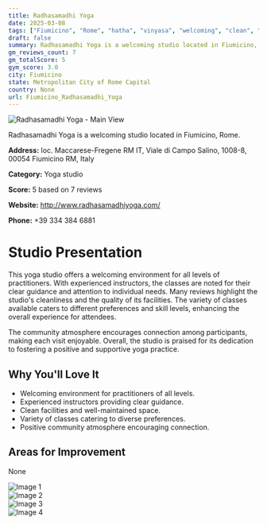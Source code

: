 ```yaml
---
title: Radhasamadhi Yoga
date: 2025-03-08
tags: ["Fiumicino", "Rome", "hatha", "vinyasa", "welcoming", "clean", "Fiumicino"]  
draft: false
summary: Radhasamadhi Yoga is a welcoming studio located in Fiumicino, Rome.
gm_reviews_count: 7
gm_totalScore: 5
gym_score: 3.0
city: Fiumicino
state: Metropolitan City of Rome Capital
country: None
url: Fiumicino_Radhasamadhi_Yoga
---
```


<div className="aspect-[16/9] relative my-8">
  <img 
    src="https://lh5.googleusercontent.com/p/AF1QipO8GA9egOyYT9xviEosWFAwW40o81McuuYIH_8W=w1920-h1080-k-no"
    alt="Radhasamadhi Yoga - Main View"
    className="object-cover absolute inset-0 w-full h-full rounded-lg"
  />
</div>

Radhasamadhi Yoga is a welcoming studio located in Fiumicino, Rome.

**Address:** loc. Maccarese-Fregene RM IT, Viale di Campo Salino, 1008-8, 00054 Fiumicino RM, Italy

**Category:** Yoga studio

**Score:** 5 based on 7 reviews

**Website:** http://www.radhasamadhiyoga.com/

**Phone:** +39 334 384 6881

# Studio Presentation

This yoga studio offers a welcoming environment for all levels of practitioners. With experienced instructors, the classes are noted for their clear guidance and attention to individual needs. Many reviews highlight the studio's cleanliness and the quality of its facilities. The variety of classes available caters to different preferences and skill levels, enhancing the overall experience for attendees.

The community atmosphere encourages connection among participants, making each visit enjoyable. Overall, the studio is praised for its dedication to fostering a positive and supportive yoga practice.

## Why You'll Love It

- Welcoming environment for practitioners of all levels.
- Experienced instructors providing clear guidance.
- Clean facilities and well-maintained space.
- Variety of classes catering to diverse preferences.
- Positive community atmosphere encouraging connection.

## Areas for Improvement

None

<div className="grid grid-cols-1 xl:grid-cols-2 gap-4 my-8">
<div className="aspect-[4/3] relative"><img src="https://lh5.googleusercontent.com/p/AF1QipMfgfMjvt1EYl4rEHFtnSGpCmHV32gU1hDq2ufr=w1920-h1080-k-no" alt="Image 1" className="object-cover absolute inset-0 w-full h-full rounded-lg" /></div>
<div className="aspect-[4/3] relative"><img src="https://lh5.googleusercontent.com/p/AF1QipOToZFWHKKmuj3R6uD2m8Afg_zGxN6DtgmQWd-w=w1920-h1080-k-no" alt="Image 2" className="object-cover absolute inset-0 w-full h-full rounded-lg" /></div>
<div className="aspect-[4/3] relative"><img src="https://lh5.googleusercontent.com/p/AF1QipPw22rNZ3adcqj7jCRWIVkmpQpfk-2Avpv1s29C=w1920-h1080-k-no" alt="Image 3" className="object-cover absolute inset-0 w-full h-full rounded-lg" /></div>
<div className="aspect-[4/3] relative"><img src="https://lh5.googleusercontent.com/p/AF1QipNnf8tJ0KC6VptbfM1bklVyNzG_LR4kAKZE272k=w1920-h1080-k-no" alt="Image 4" className="object-cover absolute inset-0 w-full h-full rounded-lg" /></div>
</div>